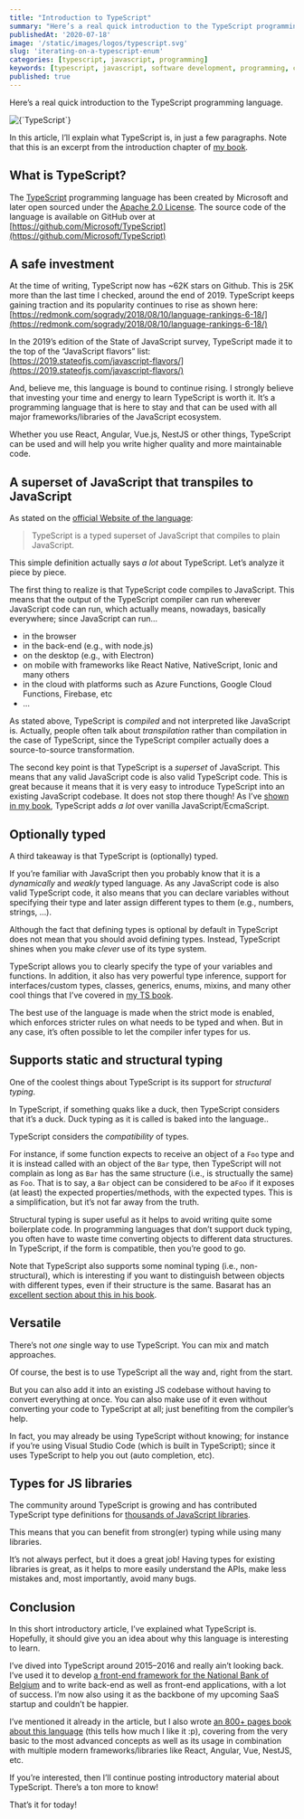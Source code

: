 ```yaml
---
title: "Introduction to TypeScript"
summary: "Here’s a real quick introduction to the TypeScript programming language."
publishedAt: '2020-07-18'
image: '/static/images/logos/typescript.svg'
slug: 'iterating-on-a-typescript-enum'
categories: [typescript, javascript, programming]
keywords: [typescript, javascript, software development, programming, coding]
published: true
---
```


Here’s a real quick introduction to the TypeScript programming language.

<BlogPostCenteredContent>
  <Image
    alt={`TypeScript`}
    src={`/static/images/logos/typescript.svg`}
    width={400}
    height={400}
    priority
  />
</BlogPostCenteredContent>

In this article, I’ll explain what TypeScript is, in just a few paragraphs. Note that this is an excerpt from the introduction chapter of [my book](https://www.amazon.com/Learn-TypeScript-Building-Applications-understanding/dp/1789615860/).

## What is TypeScript?

The [TypeScript](http://www.typescriptlang.org) programming language has been created by Microsoft and later open sourced under the [Apache 2.0 License](https://www.apache.org/licenses/LICENSE-2.0). The source code of the language is available on GitHub over at [https://github.com/Microsoft/TypeScript](https://github.com/Microsoft/TypeScript)

## A safe investment

At the time of writing, TypeScript now has ~62K stars on Github. This is 25K more than the last time I checked, around the end of 2019. TypeScript keeps gaining traction and its popularity continues to rise as shown here: [https://redmonk.com/sogrady/2018/08/10/language-rankings-6-18/](https://redmonk.com/sogrady/2018/08/10/language-rankings-6-18/)

In the 2019’s edition of the State of JavaScript survey, TypeScript made it to the top of the “JavaScript flavors” list: [https://2019.stateofjs.com/javascript-flavors/](https://2019.stateofjs.com/javascript-flavors/)

And, believe me, this language is bound to continue rising. I strongly believe that investing your time and energy to learn TypeScript is worth it. It’s a programming language that is here to stay and that can be used with all major frameworks/libraries of the JavaScript ecosystem.

Whether you use React, Angular, Vue.js, NestJS or other things, TypeScript can be used and will help you write higher quality and more maintainable code.

## A superset of JavaScript that transpiles to JavaScript

As stated on the [official Website of the language](https://www.typescriptlang.org/):

> TypeScript is a typed superset of JavaScript that compiles to plain JavaScript.

This simple definition actually says _a lot_ about TypeScript. Let’s analyze it piece by piece.

The first thing to realize is that TypeScript code compiles to JavaScript. This means that the output of the TypeScript compiler can run wherever JavaScript code can run, which actually means, nowadays, basically everywhere; since JavaScript can run…

* in the browser
* in the back-end (e.g., with node.js)
* on the desktop (e.g., with Electron)
* on mobile with frameworks like React Native, NativeScript, Ionic and many others
* in the cloud with platforms such as Azure Functions, Google Cloud Functions, Firebase, etc
* …

As stated above, TypeScript is _compiled_ and not interpreted like JavaScript is. Actually, people often talk about _transpilation_ rather than compilation in the case of TypeScript, since the TypeScript compiler actually does a source-to-source transformation.

The second key point is that TypeScript is a _superset_ of JavaScript. This means that any valid JavaScript code is also valid TypeScript code. This is great because it means that it is very easy to introduce TypeScript into an existing JavaScript codebase. It does not stop there though! As I’ve [shown in my book](https://www.amazon.com/Learn-TypeScript-Building-Applications-understanding/dp/1789615860), TypeScript adds _a lot_ over vanilla JavaScript/EcmaScript.

## Optionally typed

A third takeaway is that TypeScript is (optionally) typed.

If you’re familiar with JavaScript then you probably know that it is a _dynamically_ and _weakly_ typed language. As any JavaScript code is also valid TypeScript code, it also means that you can declare variables without specifying their type and later assign different types to them (e.g., numbers, strings, …).

Although the fact that defining types is optional by default in TypeScript does not mean that you should avoid defining types. Instead, TypeScript shines when you make _clever_ use of its type system.

TypeScript allows you to clearly specify the type of your variables and functions. In addition, it also has very powerful type inference, support for interfaces/custom types, classes, generics, enums, mixins, and many other cool things that I’ve covered in [my TS book](https://www.amazon.com/Learn-TypeScript-Building-Applications-understanding/dp/1789615860).

The best use of the language is made when the strict mode is enabled, which enforces stricter rules on what needs to be typed and when. But in any case, it’s often possible to let the compiler infer types for us.

## Supports static and structural typing

One of the coolest things about TypeScript is its support for _structural typing_.

In TypeScript, if something quaks like a duck, then TypeScript considers that it’s a duck. Duck typing as it is called is baked into the language..

TypeScript considers the _compatibility_ of types.

For instance, if some function expects to receive an object of a `Foo` type and it is instead called with an object of the `Bar` type, then TypeScript will not complain as long as `Bar` has the same structure (i.e., is structually the same) as `Foo`. That is to say, a `Bar` object can be considered to be a`Foo` if it exposes (at least) the expected properties/methods, with the expected types. This is a simplification, but it’s not far away from the truth.

Structural typing is super useful as it helps to avoid writing quite some boilerplate code. In programming languages that don’t support duck typing, you often have to waste time converting objects to different data structures. In TypeScript, if the form is compatible, then you’re good to go.

Note that TypeScript also supports some nominal typing (i.e., non-structural), which is interesting if you want to distinguish between objects with different types, even if their structure is the same. Basarat has an [excellent section about this in his book](https://basarat.gitbook.io/typescript/main-1/nominaltyping).

## Versatile

There’s not _one_ single way to use TypeScript. You can mix and match approaches.

Of course, the best is to use TypeScript all the way and, right from the start.

But you can also add it into an existing JS codebase without having to convert everything at once. You can also make use of it even without converting your code to TypeScript at all; just benefiting from the compiler’s help.

In fact, you may already be using TypeScript without knowing; for instance if you’re using Visual Studio Code (which is built in TypeScript); since it uses TypeScript to help you out (auto completion, etc).

## Types for JS libraries

The community around TypeScript is growing and has contributed TypeScript type definitions for [thousands of JavaScript libraries](https://github.com/DefinitelyTyped/DefinitelyTyped).

This means that you can benefit from strong(er) typing while using many libraries.

It’s not always perfect, but it does a great job! Having types for existing libraries is great, as it helps to more easily understand the APIs, make less mistakes and, most importantly, avoid many bugs.

## Conclusion

In this short introductory article, I’ve explained what TypeScript is. Hopefully, it should give you an idea about why this language is interesting to learn.

I’ve dived into TypeScript around 2015–2016 and really ain’t looking back. I’ve used it to develop [a front-end framework for the National Bank of Belgium](https://github.com/nationalBankBelgium/stark/) and to write back-end as well as front-end applications, with a lot of success. I’m now also using it as the backbone of my upcoming SaaS startup and couldn’t be happier.

I’ve mentioned it already in the article, but I also wrote [an 800+ pages book about this language](https://www.amazon.com/Learn-TypeScript-Building-Applications-understanding/dp/1789615860) (this tells how much I like it :p), covering from the very basic to the most advanced concepts as well as its usage in combination with multiple modern frameworks/libraries like React, Angular, Vue, NestJS, etc.

If you’re interested, then I’ll continue posting introductory material about TypeScript. There’s a ton more to know!

That’s it for today!

<BlogPostSignature />
